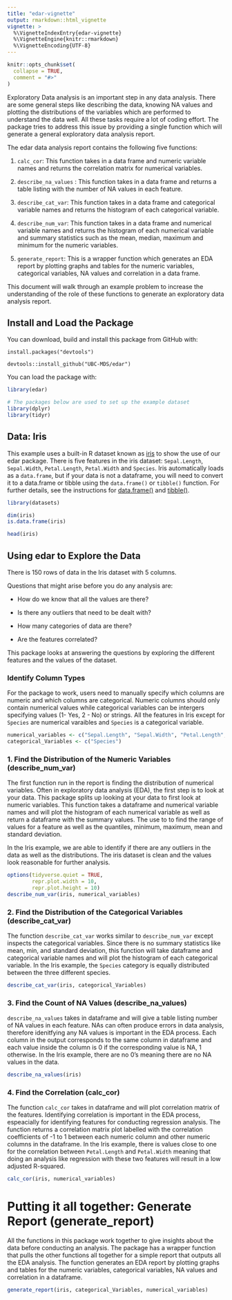 ```yaml
---
title: "edar-vignette"
output: rmarkdown::html_vignette
vignette: >
  %\VignetteIndexEntry{edar-vignette}
  %\VignetteEngine{knitr::rmarkdown}
  %\VignetteEncoding{UTF-8}
---
```


```r
knitr::opts_chunk$set(
  collapse = TRUE,
  comment = "#>"
)

```

Exploratory Data analysis is an important step in any data analysis. There are some general steps like describing the data, knowing NA values and plotting the distributions of the variables which are performed to understand the data well. All these tasks require a lot of coding effort. The package tries to address this issue by providing a single function which will generate a general exploratory data analysis report. 

The edar data analysis report contains the following five functions:

1. `calc_cor`: This function takes in a data frame and numeric variable names 
and returns the correlation matrix for numerical variables.

2. `describe_na_values` : This function takes in a data frame and returns a 
table listing with the number of NA values in each feature.

3. `describe_cat_var`: This function takes in a data frame and categorical variable 
names and returns the histogram of each categorical variable.

4. `describe_num_var`: This function takes in a data frame and numerical variable names 
and returns the histogram of each numerical variable and summary statistics such as the 
mean, median, maximum and minimum for the numeric variables.

5. `generate_report`: This is a wrapper function which generates an EDA report by 
plotting graphs and tables for the numeric variables, categorical variables, NA values 
and correlation in a data frame.

This document will walk through an example problem to increase the understanding of the role of these functions to generate an exploratory data analysis report.

## Install and Load the Package

You can download, build and install this package from GitHub with:

`install.packages("devtools")`

`devtools::install_github("UBC-MDS/edar")`

You can load the package with: 

```r
library(edar)

# The packages below are used to set up the example dataset
library(dplyr)
library(tidyr)
```

## Data: Iris

This example uses a built-in R dataset known as [iris](https://www.rdocumentation.org/packages/datasets/versions/3.6.2/topics/iris) to show the use of our edar package. There is five features in the iris dataset: `Sepal.Length`, `Sepal.Width`, `Petal.Length`, `Petal.Width` and `Species`. Iris automatically loads as a `data.frame`, but if your data is not a dataframe, you will need to convert it to a data.frame or tibble using the `data.frame()` or `tibble()` function. For further details, see the instructions for [data.frame()](https://www.rdocumentation.org/packages/base/versions/3.6.2/topics/data.frame) and [tibble()](https://cran.r-project.org/web/packages/tibble/vignettes/tibble.html).

```r
library(datasets)

dim(iris)
is.data.frame(iris)

head(iris)
```

## Using edar to Explore the Data
There is 150 rows of data in the Iris dataset with 5 columns. 

Questions that might arise before you do any analysis are:

- How do we know that all the values are there?

- Is there any outliers that need to be dealt with?

- How many categories of data are there? 

- Are the features correlated? 

This package looks at answering the questions by exploring the different features and the values of the dataset. 

### Identify Column Types
For the package to work, users need to manually specify which columns are numeric and which columns are categorical. Numeric columns should only contain numerical values while categorical variables can be intergers specifying values (1- Yes, 2 - No) or strings. All the features in Iris except for `Species` are numerical varaibles and `Species` is a categorical variable. 

```r
numerical_variables <- c("Sepal.Length", "Sepal.Width", "Petal.Length", "Petal.Width")
categorical_Variables <- c("Species")
```

### 1. Find the Distribution of the Numeric Variables (describe_num_var)
The first function run in the report is finding the distribution of numerical variables. Often in exploratory data analysis (EDA), the first step is to look at your data. This package splits up looking at your data to first look at numeric variables. This function takes a dataframe and numerical variable names and will plot the histogram of each numerical variable as well as return a dataframe with the summary values. The use to to find the range of values for a feature as well as the quantiles, minimum, maximum, mean and standard deviation. 

In the Iris example, we are able to identify if there are any outliers in the data as well as the distributions. The iris dataset is clean and the values look reasonable for further analysis. 

```r
options(tidyverse.quiet = TRUE,
        repr.plot.width = 10,
        repr.plot.height = 10)
describe_num_var(iris, numerical_variables)
```

### 2. Find the Distribution of the Categorical Variables (describe_cat_var)
The function `describe_cat_var` works similar to `describe_num_var` except inspects the categorical variables. Since there is no summary statistics like mean, min, and standard deviation, this function will take dataframe and categorical variable names and will plot the histogram of each categorical variable. In the Iris example, the `Species` category is equally distributed between the three different species. 

```r
describe_cat_var(iris, categorical_Variables)
```

### 3. Find the Count of NA Values (describe_na_values)
`describe_na_values` takes in dataframe and will give a table listing number of NA values in each feature. NAs can often produce errors in data analysis, therefore idenitfying any NA values is important in the EDA process. Each column in the output corresponds to the same column in dataframe and each value inside the column is 0 if the corresponding value is NA, 1 otherwise. In the Iris example, there are no 0's meaning there are no NA values in the data. 

```r
describe_na_values(iris)
```

### 4. Find the Correlation (calc_cor)
The function `calc_cor` takes in dataframe and will plot correlation matrix of the features. Identifying correlation is important in the EDA process, espeacially for identifying features for conducting regression analysis. The function returns a correlation matrix plot labelled with the correlation coefficients of -1 to 1 between each numeric column and other numeric columns in the dataframe. In the Iris example, there is values close to one for the correlation between `Petal.Length` and `Petal.Width` meaning that doing an analysis like regression with these two features will result in a low adjusted R-squared. 

```r
calc_cor(iris, numerical_variables)
```


# Putting it all together: Generate Report (generate_report)
All the functions in this package work together to give insights about the data before conducting an analysis. The package has a wrapper function that pulls the other functions all together for a simple report that outputs all the EDA analysis. The function generates an EDA report by plotting graphs and tables for the numeric variables, categorical variables, NA values and correlation in a dataframe.

```r
generate_report(iris, categorical_Variables, numerical_variables)
```

